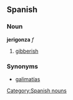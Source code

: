 == Spanish == 
=== Noun === 
'''jerigonza''' ''f'' 
# [[gibberish]] 

=== Synonyms ===
*[[galimatías]]
[[Category:Spanish nouns]]
